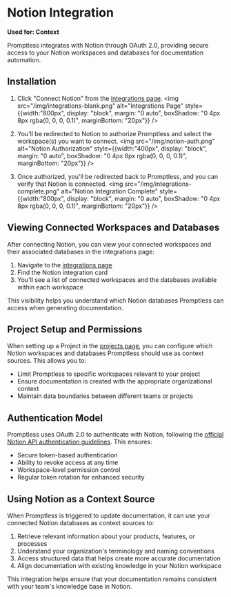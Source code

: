 # Notion Integration

**Used for: Context**

Promptless integrates with Notion through OAuth 2.0, providing secure access to your Notion workspaces and databases for documentation automation.

## Installation

1. Click "Connect Notion" from the [integrations page](https://app.gopromptless.ai/integrations).
<img src="/img/integrations-blank.png" alt="Integrations Page" style={{width:"800px", display: "block", margin: "0 auto", boxShadow: "0 4px 8px rgba(0, 0, 0, 0.1)", marginBottom: "20px"}} />

2. You'll be redirected to Notion to authorize Promptless and select the workspace(s) you want to connect.
<img src="/img/notion-auth.png" alt="Notion Authorization" style={{width:"400px", display: "block", margin: "0 auto", boxShadow: "0 4px 8px rgba(0, 0, 0, 0.1)", marginBottom: "20px"}} />

3. Once authorized, you'll be redirected back to Promptless, and you can verify that Notion is connected.
<img src="/img/integrations-complete.png" alt="Notion Integration Complete" style={{width:"800px", display: "block", margin: "0 auto", boxShadow: "0 4px 8px rgba(0, 0, 0, 0.1)", marginBottom: "20px"}} />

## Viewing Connected Workspaces and Databases

After connecting Notion, you can view your connected workspaces and their associated databases in the integrations page:

1. Navigate to the [integrations page](https://app.gopromptless.ai/integrations)
2. Find the Notion integration card
3. You'll see a list of connected workspaces and the databases available within each workspace

This visibility helps you understand which Notion databases Promptless can access when generating documentation.

## Project Setup and Permissions

When setting up a Project in the [projects page](https://app.gopromptless.ai/projects), you can configure which Notion workspaces and databases Promptless should use as context sources. This allows you to:

- Limit Promptless to specific workspaces relevant to your project
- Ensure documentation is created with the appropriate organizational context
- Maintain data boundaries between different teams or projects

## Authentication Model

Promptless uses OAuth 2.0 to authenticate with Notion, following the [official Notion API authentication guidelines](https://developers.notion.com/docs/authorization). This ensures:

- Secure token-based authentication
- Ability to revoke access at any time
- Workspace-level permission control
- Regular token rotation for enhanced security

## Using Notion as a Context Source

When Promptless is triggered to update documentation, it can use your connected Notion databases as context sources to:

1. Retrieve relevant information about your products, features, or processes
2. Understand your organization's terminology and naming conventions
3. Access structured data that helps create more accurate documentation
4. Align documentation with existing knowledge in your Notion workspace

This integration helps ensure that your documentation remains consistent with your team's knowledge base in Notion.